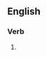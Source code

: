 ==English==

===Verb===
{{head|en|present participle}}

# {{present participle of|ambuscade|lang=en|nocat=1}}